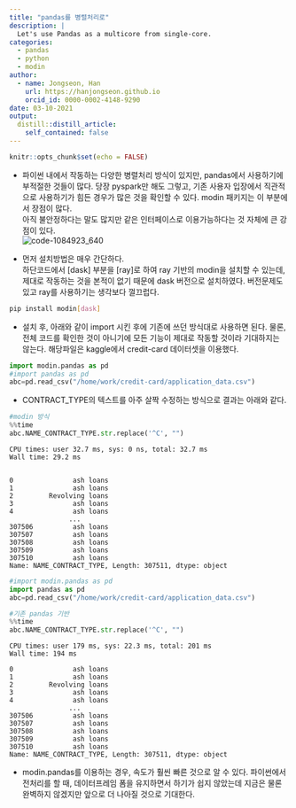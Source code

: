 ```yaml
---
title: "pandas를 병렬처리로"
description: |
  Let's use Pandas as a multicore from single-core.
categories:
  - pandas
  - python
  - modin
author:
  - name: Jongseon, Han
    url: https://hanjongseon.github.io
    orcid_id: 0000-0002-4148-9290
date: 03-10-2021
output:
  distill::distill_article:
    self_contained: false
---
```



```r
knitr::opts_chunk$set(echo = FALSE)
```

- 파이썬 내에서 작동하는 다양한 병렬처리 방식이 있지만, pandas에서 사용하기에 부적절한 것들이 많다. 당장 pyspark만 해도 그렇고, 기존 사용자 입장에서 직관적으로 사용하기가 힘든 경우가 많은 것을 확인할 수 있다. modin 패키지는 이 부분에서 장점이 많다.<br/>
아직 불안정하다는 말도 많지만 같은 인터페이스로 이용가능하다는 것 자체에 큰 강점이 있다. <br/>
![code-1084923_640](https://user-images.githubusercontent.com/24967549/110568576-8caa9880-8196-11eb-9dab-4c4c09c3d5dd.png)

- 먼저 설치방법은 매우 간단하다.<br/>
하단코드에서 [dask] 부분을 [ray]로 하여 ray 기반의 modin을 설치할 수 있는데, 제대로 작동하는 것을 본적이 없기 때문에 dask 버전으로 설치하였다. 버전문제도 있고 ray를 사용하기는 생각보다 껄끄럽다.

```bash
pip install modin[dask]
```

- 설치 후, 아래와 같이 import 시킨 후에 기존에 쓰던 방식대로 사용하면 된다. 물론, 전체 코드를 확인한 것이 아니기에 모든 기능이 제대로 작동할 것이라 기대하지는 않는다. 해당파일은 kaggle에서 credit-card 데이터셋을 이용했다.

```python
import modin.pandas as pd
#import pandas as pd
abc=pd.read_csv("/home/work/credit-card/application_data.csv")
```
- CONTRACT_TYPE의 텍스트를 아주 살짝 수정하는 방식으로 결과는 아래와 같다.

```python
#modin 방식
%%time
abc.NAME_CONTRACT_TYPE.str.replace('^C', "")
```

    CPU times: user 32.7 ms, sys: 0 ns, total: 32.7 ms
    Wall time: 29.2 ms


    0               ash loans
    1               ash loans
    2         Revolving loans
    3               ash loans
    4               ash loans
                   ...       
    307506          ash loans
    307507          ash loans
    307508          ash loans
    307509          ash loans
    307510          ash loans
    Name: NAME_CONTRACT_TYPE, Length: 307511, dtype: object


```python
#import modin.pandas as pd
import pandas as pd
abc=pd.read_csv("/home/work/credit-card/application_data.csv")

```

```python
#기존 pandas 기반
%%time
abc.NAME_CONTRACT_TYPE.str.replace('^C', "")
```

    CPU times: user 179 ms, sys: 22.3 ms, total: 201 ms
    Wall time: 194 ms

    0               ash loans
    1               ash loans
    2         Revolving loans
    3               ash loans
    4               ash loans
                   ...       
    307506          ash loans
    307507          ash loans
    307508          ash loans
    307509          ash loans
    307510          ash loans
    Name: NAME_CONTRACT_TYPE, Length: 307511, dtype: object



- modin.pandas를 이용하는 경우, 속도가 훨씬 빠른 것으로 알 수 있다. 파이썬에서 전처리를 할 때, 데이터프레임 폼을 유지하면서 하기가 쉽지 않았는데 지금은 물론 완벽하지 않겠지만 앞으로 더 나아질 것으로 기대한다.


